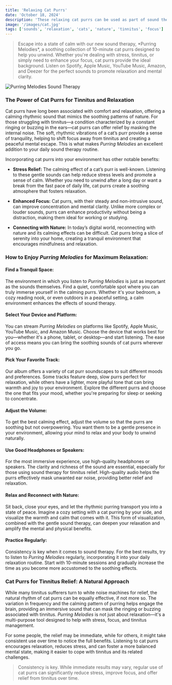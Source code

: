 ```yaml
---
title: 'Relaxing Cat Purrs'
date: 'October 18, 2024'
description: 'These relaxing cat purrs can be used as part of sound therapy to ease stress and assist with effective tinnitus relief.'
image: '/images/cat.jpg'
tags: ['sounds', 'relaxation', 'cats', 'nature', 'tinnitus', 'focus']
---
```


<Blockquote>
  Escape into a state of calm with our new sound therapy, *Purring Melodies*, a
  soothing collection of 10-minute cat purrs designed to help you unwind.
  Whether you're dealing with stress, tinnitus, or simply need to enhance your
  focus, cat purrs provide the ideal background. Listen on Spotify, Apple Music,
  YouTube Music, Amazon, and Deezer for the perfect sounds to promote relaxation
  and mental clarity.
</Blockquote>

<Image src="/images/cat.jpg" alt="Purring Melodies Sound Therapy" />

<StreamingPlatforms
  spotifyLink="https://open.spotify.com/album/1mQQkoirDcnFQM3zu0Zv2L?si=jWVnG2QhSMWX5GVdtJhDeA"
  appleMusicLink="https://music.apple.com/us/album/purrfect-calm/1776086830"
  youtubeMusicLink="https://youtube.com/playlist?list=OLAK5uy_nPRB23koHOrAl6X1uUk-mf25itHWFxzMg&si=J56g5Mkv6hKZzWR0"
  amazonMusicLink="https://music.amazon.com/albums/B0DKTXL4V6"
  deezerLink=""
/>

### The Power of Cat Purrs for Tinnitus and Relaxation

Cat purrs have long been associated with comfort and relaxation, offering a calming rhythmic sound that mimics the soothing patterns of nature. For those struggling with tinnitus—a condition characterized by a constant ringing or buzzing in the ears—cat purrs can offer relief by masking the internal noise. The soft, rhythmic vibrations of a cat’s purr provide a sense of tranquility, helping to shift focus away from tinnitus and creating a peaceful mental escape. This is what makes _Purring Melodies_ an excellent addition to your daily sound therapy routine.

Incorporating cat purrs into your environment has other notable benefits:

- **Stress Relief:** The calming effect of a cat’s purr is well-known. Listening to these gentle sounds can help reduce stress levels and promote a sense of calm. Whether you need to unwind after a long day or want a break from the fast pace of daily life, cat purrs create a soothing atmosphere that fosters relaxation.
- **Enhanced Focus:** Cat purrs, with their steady and non-intrusive sound, can improve concentration and mental clarity. Unlike more complex or louder sounds, purrs can enhance productivity without being a distraction, making them ideal for working or studying.

- **Connecting with Nature:** In today’s digital world, reconnecting with nature and its calming effects can be difficult. Cat purrs bring a slice of serenity into your home, creating a tranquil environment that encourages mindfulness and relaxation.

### How to Enjoy _Purring Melodies_ for Maximum Relaxation:

#### <Highlighter>Find a Tranquil Space:</Highlighter>

The environment in which you listen to _Purring Melodies_ is just as important as the sounds themselves. Find a quiet, comfortable spot where you can truly immerse yourself in the calming purrs. Whether it's your bedroom, a cozy reading nook, or even outdoors in a peaceful setting, a calm environment enhances the effects of sound therapy.

#### <Highlighter>Select Your Device and Platform:</Highlighter>

You can stream _Purring Melodies_ on platforms like Spotify, Apple Music, YouTube Music, and Amazon Music. Choose the device that works best for you—whether it's a phone, tablet, or desktop—and start listening. The ease of access means you can bring the soothing sounds of cat purrs wherever you go.

#### <Highlighter>Pick Your Favorite Track:</Highlighter>

Our album offers a variety of cat purr soundscapes to suit different moods and preferences. Some tracks feature deep, slow purrs perfect for relaxation, while others have a lighter, more playful tone that can bring warmth and joy to your environment. Explore the different purrs and choose the one that fits your mood, whether you're preparing for sleep or seeking to concentrate.

<AdComponent />

#### <Highlighter>Adjust the Volume:</Highlighter>

To get the best calming effect, adjust the volume so that the purrs are soothing but not overpowering. You want them to be a gentle presence in your environment, allowing your mind to relax and your body to unwind naturally.

#### <Highlighter>Use Good Headphones or Speakers:</Highlighter>

For the most immersive experience, use high-quality headphones or speakers. The clarity and richness of the sound are essential, especially for those using sound therapy for tinnitus relief. High-quality audio helps the purrs effectively mask unwanted ear noise, providing better relief and relaxation.

#### <Highlighter>Relax and Reconnect with Nature:</Highlighter>

Sit back, close your eyes, and let the rhythmic purring transport you into a state of peace. Imagine a cozy setting with a cat purring by your side, and visualize the warmth and calm that comes with it. This form of visualization, combined with the gentle sound therapy, can deepen your relaxation and amplify the mental and physical benefits.

#### <Highlighter>Practice Regularly:</Highlighter>

Consistency is key when it comes to sound therapy. For the best results, try to listen to _Purring Melodies_ regularly, incorporating it into your daily relaxation routine. Start with 10-minute sessions and gradually increase the time as you become more accustomed to the soothing effects.

<AdComponent />

### Cat Purrs for Tinnitus Relief: A Natural Approach

While many tinnitus sufferers turn to white noise machines for relief, the natural rhythm of cat purrs can be equally effective, if not more so. The variation in frequency and the calming pattern of purring helps engage the brain, providing an immersive sound that can mask the ringing or buzzing associated with tinnitus. _Purring Melodies_ is not just about relaxation—it's a multi-purpose tool designed to help with stress, focus, and tinnitus management.

For some people, the relief may be immediate, while for others, it might take consistent use over time to notice the full benefits. Listening to cat purrs encourages relaxation, reduces stress, and can foster a more balanced mental state, making it easier to cope with tinnitus and its related challenges.

<Blockquote>
  Consistency is key. While immediate results may vary, regular use of cat purrs
  can significantly reduce stress, improve focus, and offer relief from tinnitus
  over time.
</Blockquote>

